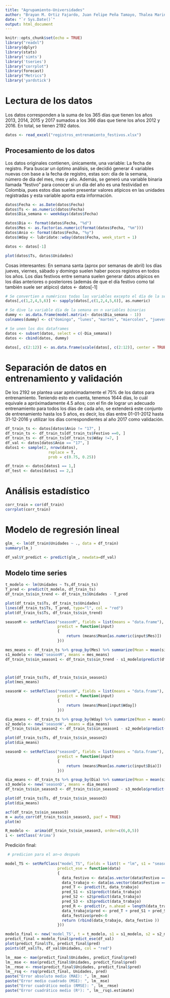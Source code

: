 ```yaml
---
title: "Agrupamiento-Universidades"
author: "Brayan M. Ortiz Fajardo, Juan Felipe Peña Tamayo, Thalea Marina Hesse, Juan Sebastián Falcon, Daniel Espinal Mosquera"
date: "`r Sys.Date()`"
output: html_document
---
```


```r
knitr::opts_chunk$set(echo = TRUE)
library("readxl")
library(dplyr)
library(stats)
library('simts')
library('tseries')
library("corrplot")
library(forecast)
library("Metrics")
library('yardstick')
```
# Lectura de los datos
Los datos corresponden a la suma de los 365 días que tienen los años 2013, 2014, 2015 y 2017 sumados a los 366 días que tiene los años 2012 y 2016. En total, se tienen 2192 datos.
```r
datos <- read_excel("registros_entrenamiento_festivos.xlsx")
```

## Procesamiento de los datos

Los datos originales contienen, únicamente, una variable: La fecha de registro. Para buscar un óptimo análisis, se decidió generar 4 variables nuevas con base a la fecha de registro, estas son: día de la semana, número de día del mes, mes y año.
Además, se generó una variable binaria llamada "festivo" para conocer si un día del año es una festividad en Colombia, pues estos días suelen presentar valores atípicos en las unidades registradas y esta variable aporta esta información.

```r
datos$Fecha <- as.Date(datos$Fecha)
datos$Ts <- as.numeric(datos$Fecha)
datos$Dia_semana <- weekdays(datos$Fecha)

datos$Dia <- format(datos$Fecha, "%d")
datos$Mes <- as.factor(as.numeric(format(datos$Fecha, "%m")))
datos$Anio <- format(datos$Fecha, "%y")
datos$Wday <- lubridate::wday(datos$Fecha, week_start = 1)

datos <- datos[-1]
```

```r
plot(datos$Ts, datos$Unidades)
```
Cosas interesantes:
En semana santa (aprox por semanas de abril) los días jueves, viernes, sábado y domingo suelen haber pocos registros en todos los años.
Los días festivos entre semana suelen generar datos atípicos en los días anteriores o posteriores (además de que el día festivo como tal también suele ser atípico)
datos <- datos[-1]

```r
# Se convertien a numéricos todas las variables excepto el día de la semana
datos[,c(1,2,4,5,6)] <- sapply(datos[,c(1,2,4,5,6)], as.numeric)

# Se dive la variable día de la semana en n variables binarias
dummy <- as.data.frame(model.matrix(~ datos$Dia_semana - 1))
colnames(dummy) <- c("domingo", "lunes", "martes", "miercoles", "jueves", "viernes", "sabado")

# Se unen los dos dataframes
datos <- subset(datos, select = c(-Dia_semana))
datos <- cbind(datos, dummy)

datos[, c(2:12)] <- as.data.frame(scale(datos[, c(2:12)], center = TRUE, scale = TRUE))
```

# Separación de datos en entrenamiento y validación
De los 2192 se plantea usar apróximadamente el 75% de los datos para entrenamiento. Teniendo esto en cuenta, tenemos 1644 días, lo cuál equivale a apróximadamente 4.5 años; con el fin de lograr un adecuado entrenamiento para todos los días de cada año, se extenderá este conjunto de entrenamiento hasta los 5 años, es decir, los días entre 01-01-2012 hasta 31-12-2016 y utilizar los días correspondientes al año 2017 como validación.

```r
df_train_ts <- datos[datos$Anio != "17", ]
df_train_ts <- df_train_ts[df_train_ts$Festivo ==0, ]
df_train_ts <- df_train_ts[df_train_ts$Wday !=7, ]
df_val <- datos[datos$Anio == "17", ]
datos1 <- sample(2, nrow(datos),
                   replace = T,
                   prob = c(0.75, 0.25))

df_train <- datos[datos1 == 1,]
df_test <- datos[datos1 == 2,]
```

# Análisis estadístico

```r
corr_train = cor(df_train)
corrplot(corr_train)
```

# Modelo de regresión lineal

```r
glm_ <- lm(df_train$Unidades ~ ., data = df_train)
summary(lm_)
```
   
```r
df_val$Y_predict <- predict(glm_, newdata=df_val)
```
## Modelo time series
```r
t_modelo <- lm(Unidades ~ Ts,df_train_ts)
T_pred <- predict(t_modelo, df_train_ts)
df_train_ts$sin_trend <- df_train_ts$Unidades - T_pred

plot(df_train_ts$Ts, df_train_ts$Unidades)
lines(df_train_ts$Ts, T_pred, type="l", col = "red")
plot(df_train_ts$Ts, df_train_ts$sin_trend)
```
```r

seasonM <- setRefClass("seasonM", fields = list(means = "data.frame"), methods = list(
                       predict = function(input)
                       {
                           return (means$Mean[as.numeric(input$Mes)])
                       }))

mes_means <- df_train_ts %>% group_by(Mes) %>% summarize(Mean = mean(sin_trend))
s1_modelo <- new('seasonM', means = mes_means)
df_train_ts$sin_season1 <- df_train_ts$sin_trend - s1_modelo$predict(df_train_ts)



plot(df_train_ts$Ts, df_train_ts$sin_season1)
plot(mes_means)
```
```r
seasonW <- setRefClass("seasonW", fields = list(means = "data.frame"), methods = list(
                       predict = function(input)
                       {
                           return (means$Mean[input$Wday])
                       }))

dia_means <- df_train_ts %>% group_by(Wday) %>% summarize(Mean = mean(sin_season1))
s2_modelo <- new('seasonW', means = dia_means)
df_train_ts$sin_season2 <- df_train_ts$sin_season1 - s2_modelo$predict(df_train_ts)

plot(df_train_ts$Ts, df_train_ts$sin_season2)
plot(dia_means)
```

```r
seasonD <- setRefClass("seasonD", fields = list(means = "data.frame"), methods = list(
                       predict = function(input)
                       {
                           return (means$Mean[as.numeric(input$Dia)])
                       }))

dia_means <- df_train_ts %>% group_by(Dia) %>% summarize(Mean = mean(sin_season2))
s3_modelo <- new('seasonD', means = dia_means)
df_train_ts$sin_season3 <- df_train_ts$sin_season2 - s3_modelo$predict(df_train_ts)

plot(df_train_ts$Ts, df_train_ts$sin_season3)
plot(dia_means)
```

```r
acf(df_train_ts$sin_season3)
m = auto_corr(df_train_ts$sin_season3, pacf = TRUE)
plot(m)
```

```r
R_modelo <-  arima(df_train_ts$sin_season3, order=c(6,0,5))
i <- setClass('Arima')

```
Predición final:
```r
 # predicion para el an~o después

model_TS <- setRefClass("model_TS", fields = list(t = "lm", s1 = "seasonM", s2= "seasonW", s3 = "seasonD", r = 'Arima'), methods = list(
                       predict_ese = function(data)
                       {
                         data_festivo <- data[as.vector(data$Festivo == 1) | as.vector(data$Wday == 7),]
                         data_trabajo <- data[as.vector(data$Festivo == 0) & as.vector(data$Wday != 7),]
                         pred_T <- predict(t, data_trabajo)
                         pred_S1 <- s1$predict(data_trabajo)
                         pred_S2 <- s2$predict(data_trabajo)
                         pred_S3 <- s3$predict(data_trabajo)
                         pred_R <- predict(r, n.ahead = length(data_trabajo$Ts))
                         data_trabajo$pred <- pred_T + pred_S1 + pred_S2 + pred_S3 + as.vector(pred_R$pred)
                         data_festivo$pred<-0
                         return (rbind(data_trabajo, data_festivo ))
                       }))

modelo_final <- new('model_TS', t = t_modelo, s1 = s1_modelo, s2 = s2_modelo, s3 = s3_modelo, r= R_modelo)
predict_final = modelo_final$predict_ese(df_val)
plot(predict_final$Ts, predict_final$pred)
points(df_val$Ts, df_val$Unidades, col = "red")
```

```r

lm__mae <- mae(predict_final$Unidades, predict_final$pred)
lm__mse <- mse(predict_final$Unidades, predict_final$pred)
lm__rmse <- rmse(predict_final$Unidades, predict_final$pred)
lm__rsq <- rsq(predict_final, Unidades, pred)
paste("Error absoluto medio (MAE): ", lm__mae)
paste("Error medio cuadrado (MSE): ", lm__mse)
paste("Error cuadrático medio (RMSE): ", lm__rmse)
paste("Error cuadrático medio (R²): ", lm__rsq$.estimate)
```